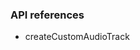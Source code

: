 <PlatformWrapper platform="web">

### API references

- <Link to="{{Global.API_REF_WEB_ROOT}}/interfaces/iagorartc.html#createcustomaudiotrack">createCustomAudioTrack</Link>

</PlatformWrapper>
